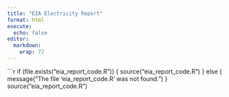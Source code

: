 ```yaml
---
title: "EIA Electricity Report"
format: html
execute:
  echo: false
editor:
  markdown:
    wrap: 72
---
```


```r
if (file.exists("eia_report_code.R")) {
  source("eia_report_code.R")
} else {
  message("The file 'eia_report_code.R' was not found.")
}
source("eia_report_code.R")
